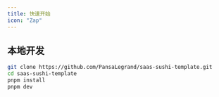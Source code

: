 ```yaml
---
title: 快速开始
icon: "Zap"
---
```


## 本地开发

```bash
git clone https://github.com/PansaLegrand/saas-sushi-template.git
cd saas-sushi-template
pnpm install
pnpm dev
```

